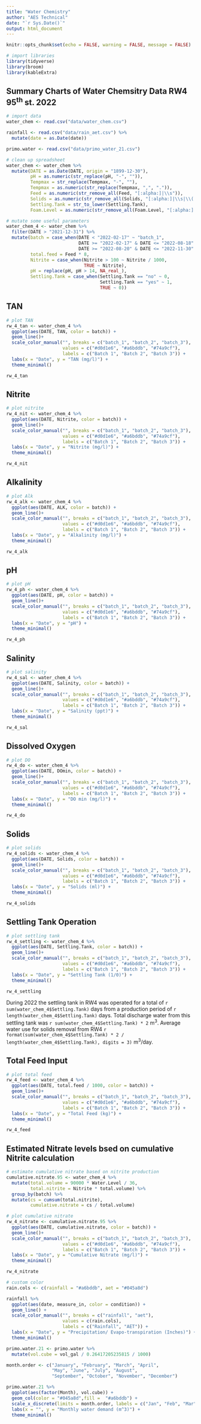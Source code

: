 ```yaml
---
title: "Water Chemistry"
author: "AES Technical"
date: "`r Sys.Date()`"
output: html_document
---
```


```r
knitr::opts_chunk$set(echo = FALSE, warning = FALSE, message = FALSE)
```

```r
# import libraries
library(tidyverse)
library(broom)
library(kableExtra)
```

## Summary Charts of Water Chemsitry Data RW4 95^th^ st. 2022

```r

# import data
water_chem <- read.csv("data/water_chem.csv")

rainfall <- read.csv("data/rain_aet.csv") %>%
  mutate(date = as.Date(date))

primo.water <- read.csv("data/primo_water_21.csv")
```

``` r

# clean up spreadsheet
water_chem <- water_chem %>%
  mutate(DATE = as.Date(DATE, origin = "1899-12-30"),
         pH = as.numeric(str_replace(pH, "-", "")),
         Tempmax = str_replace(Tempmax, "-", ""),
         Tempmax = as.numeric(str_replace(Tempmax, ",", ".")),
         Feed = as.numeric(str_remove_all(Feed, "[:alpha:]|\\s")),
         Solids = as.numeric(str_remove_all(Solids, "[:alpha:]|\\s|\\(|\\)|\\-")),
         Settling.Tank = str_to_lower(Settling.Tank),
         Foam.Level = as.numeric(str_remove_all(Foam.Level, "[:alpha:]|\\/|\\s")))
```

``` r

# mutate some useful parameters
water_chem_4 <- water_chem %>%
  filter(DATE > "2021-12-31") %>%
  mutate(batch = case_when(DATE < "2022-02-17" ~ "batch_1",
                           DATE >= "2022-02-17" & DATE <= "2022-08-18" ~ "batch_2",
                           DATE >= "2022-08-20" & DATE <= "2022-11-30" ~ "batch_3"),
         total.feed = Feed * 8,
         Nitrite = case_when(Nitrite > 100 ~ Nitrite / 1000,
                             TRUE ~ Nitrite),
         pH = replace(pH, pH > 14, NA_real_),
         Settling.Tank = case_when(Settling.Tank == "no" ~ 0,
                                   Settling.Tank == "yes" ~ 1,
                                   TRUE ~ 0))


```

## TAN

``` r

# plot TAN
rw_4_tan <- water_chem_4 %>%
  ggplot(aes(DATE, TAN, color = batch)) +
  geom_line()+
  scale_color_manual("", breaks = c("batch_1", "batch_2", "batch_3"),
                     values = c("#d0d1e6", "#a6bddb", "#74a9cf"),
                     labels = c("Batch 1", "Batch 2", "Batch 3")) +
  labs(x = "Date", y = "TAN (mg/l)") + 
  theme_minimal()

rw_4_tan
```

## Nitrite

``` r

# plot nitrite
rw_4_nit <- water_chem_4 %>%
  ggplot(aes(DATE, Nitrite, color = batch)) +
  geom_line()+
  scale_color_manual("", breaks = c("batch_1", "batch_2", "batch_3"),
                     values = c("#d0d1e6", "#a6bddb", "#74a9cf"),
                     labels = c("Batch 1", "Batch 2", "Batch 3")) +
  labs(x = "Date", y = "Nitrite (mg/l)") + 
  theme_minimal()

rw_4_nit
```

## Alkalinity

``` r

# plot Alk
rw_4_alk <- water_chem_4 %>%
  ggplot(aes(DATE, ALK, color = batch)) +
  geom_line()+
  scale_color_manual("", breaks = c("batch_1", "batch_2", "batch_3"),
                     values = c("#d0d1e6", "#a6bddb", "#74a9cf"),
                     labels = c("Batch 1", "Batch 2", "Batch 3")) +
  labs(x = "Date", y = "Alkalinity (mg/l)") + 
  theme_minimal()

rw_4_alk
```

## pH

``` r

# plot pH
rw_4_ph <- water_chem_4 %>%
  ggplot(aes(DATE, pH, color = batch)) +
  geom_line()+
  scale_color_manual("", breaks = c("batch_1", "batch_2", "batch_3"),
                     values = c("#d0d1e6", "#a6bddb", "#74a9cf"),
                     labels = c("Batch 1", "Batch 2", "Batch 3")) +
  labs(x = "Date", y = "pH") + 
  theme_minimal()

rw_4_ph
```

## Salinity

``` r

# plot salinity
rw_4_sal <- water_chem_4 %>%
  ggplot(aes(DATE, Salinity, color = batch)) +
  geom_line()+
  scale_color_manual("", breaks = c("batch_1", "batch_2", "batch_3"),
                     values = c("#d0d1e6", "#a6bddb", "#74a9cf"),
                     labels = c("Batch 1", "Batch 2", "Batch 3")) +
  labs(x = "Date", y = "Salinity (ppt)") + 
  theme_minimal()

rw_4_sal
```

## Dissolved Oxygen

``` r

# plot DO
rw_4_do <- water_chem_4 %>%
  ggplot(aes(DATE, DOmin, color = batch)) +
  geom_line()+
  scale_color_manual("", breaks = c("batch_1", "batch_2", "batch_3"),
                     values = c("#d0d1e6", "#a6bddb", "#74a9cf"),
                     labels = c("Batch 1", "Batch 2", "Batch 3")) +
  labs(x = "Date", y = "DO min (mg/l)") + 
  theme_minimal()

rw_4_do
```

## Solids

``` r

# plot solids
rw_4_solids <- water_chem_4 %>%
  ggplot(aes(DATE, Solids, color = batch)) +
  geom_line()+
  scale_color_manual("", breaks = c("batch_1", "batch_2", "batch_3"),
                     values = c("#d0d1e6", "#a6bddb", "#74a9cf"),
                     labels = c("Batch 1", "Batch 2", "Batch 3")) +
  labs(x = "Date", y = "Solids (ml)") + 
  theme_minimal()

rw_4_solids
```

## Settling Tank Operation

``` r

# plot settling tank
rw_4_settling <- water_chem_4 %>%
  ggplot(aes(DATE, Settling.Tank, color = batch)) +
  geom_line()+
  scale_color_manual("", breaks = c("batch_1", "batch_2", "batch_3"),
                     values = c("#d0d1e6", "#a6bddb", "#74a9cf"),
                     labels = c("Batch 1", "Batch 2", "Batch 3")) +
  labs(x = "Date", y = "Settling Tank (1/0)") + 
  theme_minimal()

rw_4_settling
```

During 2022 the settling tank in RW4 was operated for a total of `r sum(water_chem_4$Settling.Tank)` days from a production period of `r length(water_chem_4$Settling.Tank)` days. Total discharge water from this settling tank was `r sum(water_chem_4$Settling.Tank) * 2` m^3^. Average water use for solids removal from RW4 `r format(sum(water_chem_4$Settling.Tank) * 2 / length(water_chem_4$Settling.Tank), digits = 3)` m^3^/day.

## Total Feed Input

``` r

# plot total feed
rw_4_feed <- water_chem_4 %>%
  ggplot(aes(DATE, total.feed / 1000, color = batch)) +
  geom_line()+
  scale_color_manual("", breaks = c("batch_1", "batch_2", "batch_3"),
                     values = c("#d0d1e6", "#a6bddb", "#74a9cf"),
                     labels = c("Batch 1", "Batch 2", "Batch 3")) +
  labs(x = "Date", y = "Total Feed (kg)") + 
  theme_minimal()

rw_4_feed
```

## Estimated Nitrate levels bsed on cumulative Nitrite calculation

``` r

# estimate cumulative nitrate based on nitrite production
cumulative.nitrate.95 <- water_chem_4 %>%
  mutate(total.volume = 90000 * Water.Level / 36,
         total.nitrite = Nitrite * total.volume) %>%
  group_by(batch) %>%
  mutate(cs = cumsum(total.nitrite),
         cumulative.nitrate = cs / total.volume)
```

``` r

# plot cumulative nitrate
rw_4_nitrate <- cumulative.nitrate.95 %>%
  ggplot(aes(DATE, cumulative.nitrate, color = batch)) +
  geom_line()+
  scale_color_manual("", breaks = c("batch_1", "batch_2", "batch_3"),
                     values = c("#d0d1e6", "#a6bddb", "#74a9cf"),
                     labels = c("Batch 1", "Batch 2", "Batch 3")) +
  labs(x = "Date", y = "Cumulative Nitrate (mg/l)") + 
  theme_minimal()

rw_4_nitrate
```

``` r
# custom color
rain.cols <- c(rainfall = "#a6bddb", aet = "#045a8d")

rainfall %>%
  ggplot(aes(date, measure_in, color = condition)) +
  geom_line() +
  scale_color_manual("", breaks = c("rainfall", "aet"),
                     values = c(rain.cols),
                     labels = c("Rainfall", "AET")) +
  labs(x = "Date", y = "Precipitation/ Evapo-transpiration (Inches)") + 
  theme_minimal()
```

``` r

primo.water.21 <- primo.water %>%
  mutate(vol.cube = vol_gal / 0.26417205235815 / 1000)
```

``` r
month.order <- c("January", "February", "March", "April",
                 "May", "June", "July", "August",
                 "September", "October", "November", "December")

primo.water.21 %>%
  ggplot(aes(factor(Month), vol.cube)) +
  geom_col(color = "#045a8d",fill =  "#a6bddb") +
  scale_x_discrete(limits = month.order, labels = c("Jan", "Feb", "Mar", "Apr", "May", "Jun", "Jul", "Aug", "Sep", "Oct", "Nov", "Dec")) +
  labs(x = "", y = "Monthly water demand (m^3)") + 
  theme_minimal()
```

